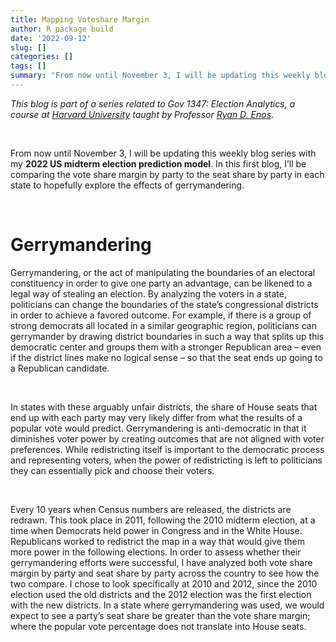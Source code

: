 ```yaml
---
title: Mapping Voteshare Margin
author: R package build
date: '2022-09-12'
slug: []
categories: []
tags: []
summary: "From now until November 3, I will be updating this weekly blog series with my **2022 US midterm election prediction model**. In this first blog, I'll be comparing the voteshare margin by party to the seat share by party in each state to hopefully explore the effects of gerrymandering."
---
```


*This blog is part of a series related to Gov 1347: Election Analytics, a course at [Harvard University](https://www.harvard.edu/) taught by Professor [Ryan D. Enos](http://ryandenos.com/)*.

<br>

From now until November 3, I will be updating this weekly blog series with my **2022 US midterm election prediction model**. In this first blog, I'll be comparing the vote share margin by party to the seat share by party in each state to hopefully explore the effects of gerrymandering.

<br>

# Gerrymandering

Gerrymandering, or the act of manipulating the boundaries of an electoral constituency in order to give one party an advantage, can be likened to a legal way of stealing an election. By analyzing the voters in a state, politicians can change the boundaries of the state's congressional districts in order to achieve a favored outcome. For example, if there is a group of strong democrats all located in a similar geographic region, politicians can gerrymander by drawing district boundaries in such a way that splits up this democratic center and groups them with a stronger Republican area -- even if the district lines make no logical sense -- so that the seat ends up going to a Republican candidate.

<br>

In states with these arguably unfair districts, the share of House seats that end up with each party may very likely differ from what the results of a popular vote would predict. Gerrymandering is anti-democratic in that it diminishes voter power by creating outcomes that are not aligned with voter preferences. While redistricting itself is important to the democratic process and representing voters, when the power of redistricting is left to politicians they can essentially pick and choose their voters.

<br>

Every 10 years when Census numbers are released, the districts are redrawn. This took place in 2011, following the 2010 midterm election, at a time when Democrats held power in Congress and in the White House. Republicans worked to redistrict the map in a way that would give them more power in the following elections. In order to assess whether their gerrymandering efforts were successful, I have analyzed both vote share margin by party and seat share by party across the country to see how the two compare. I chose to look specifically at 2010 and 2012, since the 2010 election used the old districts and the 2012 election was the first election with the new districts. In a state where gerrymandering was used, we would expect to see a party's seat share be greater than the vote share margin; where the popular vote percentage does not translate into House seats.








